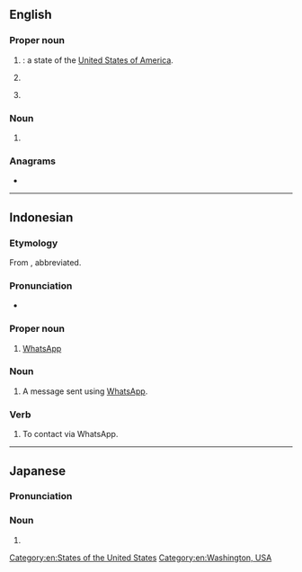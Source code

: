 {{also|Appendix:Variations of "wa"}}
==English==

===Proper noun===
{{en-proper noun}}

# {{lb|en|US}} {{abbreviation of|en|Washington|nodot=1}}: a state of the [[United States of America]].
# {{initialism of|en|Western Australia}}
#: {{coordinate terms|en|ACT|NSW|NT|QLD|SA|TAS|VIC}}
# {{lb|en|sports}} {{initialism of|en|w:World Athletics|World Athletics}}

===Noun===
{{en-noun}}

# {{lb|en|netball}} {{initialism of|en|wing attack}}

===Anagrams===
* {{anagrams|en|a=aw|aw}}

[[Category:en:States of the United States]]
[[Category:en:Washington, USA]]

----

==Indonesian==

===Etymology===
From {{bor|id|en|WhatsApp}}, abbreviated.

===Pronunciation===
* {{IPA|id|/we.ʔa/|/wea/}}

===Proper noun===
{{head|id|proper noun}}

# {{lb|id|colloquial}} [[WhatsApp#English|WhatsApp]]

===Noun===
{{id-noun}}

# {{lb|id|colloquial}} A message sent using [[WhatsApp#English|WhatsApp]].
#: {{ux|id|Kamu udah baca '''WA'''ku belom?|Have you read my '''WhatsApp message'''?|inline=1}}

===Verb===
{{id-verb}}

# {{lb|id|colloquial}} To contact via WhatsApp.
#: {{ux|id|Kalau sudah sampai rumah jangan lupa '''WA''' aku, ya!||inline=1}}

----

==Japanese==

===Pronunciation===
{{ja-pron|ウイニング% アンサー}}

===Noun===
{{ja-noun|head=W%A|ウイニング% アンサー}}

# {{abbreviation of|ja|ウイニングアンサー|tr=uiningu ansā}}